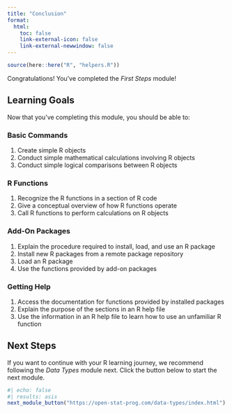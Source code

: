 ---
title: "Conclusion"
format:
  html: 
    toc: false
    link-external-icon: false
    link-external-newwindow: false
---

```{r include = FALSE}
source(here::here("R", "helpers.R"))
```

Congratulations! You've completed the *First Steps* module!

## Learning Goals

Now that you've completing this module, you should be able to:

### Basic Commands

1. Create simple R objects
1. Conduct simple mathematical calculations involving R objects
1. Conduct simple logical comparisons between R objects

### R Functions

1. Recognize the R functions in a section of R code
1. Give a conceptual overview of how R functions operate
1. Call R functions to perform calculations on R objects

### Add-On Packages

1. Explain the procedure required to install, load, and use an R package
1. Install new R packages from a remote package repository
1. Load an R package
1. Use the functions provided by add-on packages

### Getting Help

1. Access the documentation for functions provided by installed packages
1. Explain the purpose of the sections in an R help file
1. Use the information in an R help file to learn how to use an unfamiliar R function

## Next Steps

If you want to continue with your R learning journey, we recommend following the *Data Types* module next. Click the 
button below to start the next module.

```{r}
#| echo: false
#| results: asis
next_module_button("https://open-stat-prog.com/data-types/index.html")
```
